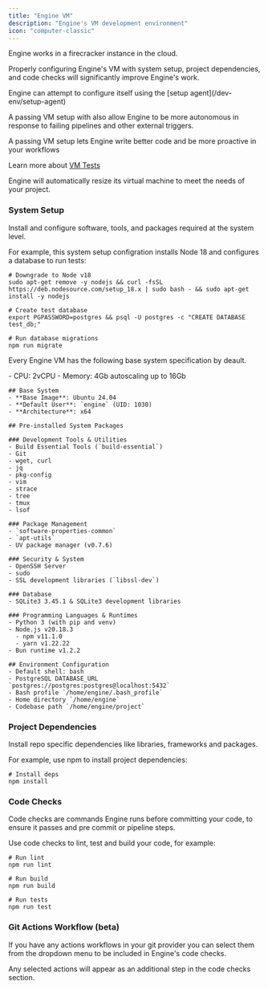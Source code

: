 ```yaml
---
title: "Engine VM"
description: "Engine's VM development environment"
icon: "computer-classic"
---
```


Engine works in a firecracker instance in the cloud.

Properly configuring Engine's VM with system setup, project dependencies, and code checks will significantly improve Engine's work.

<Check>
  Engine can attempt to configure itself using the [setup agent](/dev-env/setup-agent)
</Check>

A passing VM setup with also allow Engine to be more autonomous in response to failing pipelines and other external triggers.

<Note>
  A passing VM setup lets Engine write better code and be more proactive in your workflows

  Learn more about [VM Tests](/dev-env/vm-test)
</Note>

Engine will automatically resize its virtual machine to meet the needs of your project.

### System Setup

Install and configure software, tools, and  packages required at the system level.

For example, this system setup configration installs Node 18 and configures a database to run tests:

```[expandable]
# Downgrade to Node v18
sudo apt-get remove -y nodejs && curl -fsSL https://deb.nodesource.com/setup_18.x | sudo bash - && sudo apt-get install -y nodejs

# Create test database
export PGPASSWORD=postgres && psql -U postgres -c "CREATE DATABASE test_db;"

# Run database migrations
npm run migrate
```

Every Engine VM has the following base system specification by deault.

<Accordion title="VM base specifications" icon="notes">
  - CPU: 2vCPU
  - Memory: 4Gb autoscaling up to 16Gb

  ```
  ## Base System
  - **Base Image**: Ubuntu 24.04
  - **Default User**: `engine` (UID: 1030)
  - **Architecture**: x64
  
  ## Pre-installed System Packages
  
  ### Development Tools & Utilities
  - Build Essential Tools (`build-essential`)
  - Git
  - wget, curl
  - jq
  - pkg-config
  - vim
  - strace
  - tree
  - tmux
  - lsof
  
  ### Package Management
  - `software-properties-common`
  - `apt-utils`
  - UV package manager (v0.7.6)
  
  ### Security & System
  - OpenSSH Server
  - sudo
  - SSL development libraries (`libssl-dev`)
  
  ### Database
  - SQLite3 3.45.1 & SQLite3 development libraries
  
  ### Programming Languages & Runtimes
  - Python 3 (with pip and venv)
  - Node.js v20.18.3
    - npm v11.1.0
    - yarn v1.22.22
  - Bun runtime v1.2.2
  
  ## Environment Configuration
  - Default shell: bash
  - PostgreSQL DATABASE_URL `postgres://postgres:postgres@localhost:5432`
  - Bash profile `/home/engine/.bash_profile`
  - Home directory `/home/engine`
  - Codebase path `/home/engine/project`
  ```
</Accordion>

### Project Dependencies

Install repo specific dependencies like libraries, frameworks and packages.

For example, use npm to install project dependencies:

```[expandable]
# Install deps
npm install
```

### Code Checks

Code checks are commands Engine runs before committing your code, to ensure it passes and pre commit or pipeline steps.

Use code checks to lint, test and build your code, for example:

```[expandable]
# Run lint
npm run lint

# Run build
npm run build

# Run tests
npm run test
```

### Git Actions Workflow (beta)

If you have any actions workflows in your git provider you can select them from the dropdown menu to be included in Engine's code checks.

Any selected actions will appear as an additional step in the code checks section.